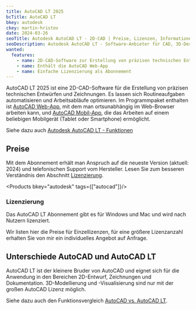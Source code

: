 ```yaml
---
title: AutoCAD LT 2025
bcTitle: AutoCAD LT
bkey: autodesk
ckey: martin-hristov
date: 2024-03-26
seoTitle: Autodesk AutoCAD LT - 2D-CAD | Preise, Lizenzen, Informationen
seoDescription: Autodesk AutoCAD LT - Software-Anbieter für CAD, 3D-Design, Architektur, Produktfertigung | Wir beraten Sie individuell zu Fragen bei Lizenzierung und Kosten.
wanted:
  features:
    - name: 2D-CAD-Software zur Erstellung von präzisen technischen Entwürfen und Zeichnungen
    - name: Enthält die AutoCAD Web-App
    - name: Einfache Lizenzierung als Abonnement
---
```



<Intro>

AutoCAD LT 2025 ist eine 2D-CAD-Software für die Erstellung von präzisen technischen Entwürfen und Zeichnungen. Es lassen sich Routineaufgaben automatisieren und Arbeitsabläufe optimieren.
Im Programmpaket enthalten ist [AutoCAD Web-App](https://www.autodesk.de/products/autocad-lt/overview?#autocad-web-app), mit dem man ortsunabhängig im Web-Browser arbeiten kann, und [AutoCAD Mobil-App](https://www.autodesk.de/products/autocad-lt/overview?#autocad-mobile-app), die das Arbeiten auf einem beliebigen Mobilgerät (Tablet oder Smartphone) ermöglicht.

Siehe dazu auch [Autodesk AutoCAD LT - Funktionen](https://www.autodesk.de/products/autocad-lt/features)


</Intro>

<TOC />


## Preise


Mit dem Abonnement erhält man Anspruch auf die neueste Version (aktuell: 2024) und telefonischen Support vom Hersteller. Lesen Sie zum besseren Verständnis den Abschnitt [Lizenzierung](#lizenzierung).


<Products bkey="autodesk" tags={["autocad"]}/>


### Lizenzierung

Das AutoCAD LT Abonnement gibt es für Windows und Mac und wird nach Nutzern lizenziert.

<Info>

Wir listen hier die Preise für Einzellizenzen, für eine größere Lizenzanzahl erhalten Sie von mir ein individuelles Angebot auf Anfrage.

</Info>



## Unterschiede AutoCAD und AutoCAD LT

AutoCAD LT ist der kleinere Bruder von AutoCAD und eignet sich für die Anwendung in den Bereichen 2D-Entwurf, Zeichnungen und Dokumentation. 3D-Modellierung und -Visualisierung sind nur mit der großen AutoCAD Lizenz möglich.

Siehe dazu auch den Funktionsvergleich [AutoCAD vs. AutoCAD LT](https://www.autodesk.com/products?compare=acdlt&compare=acd).
